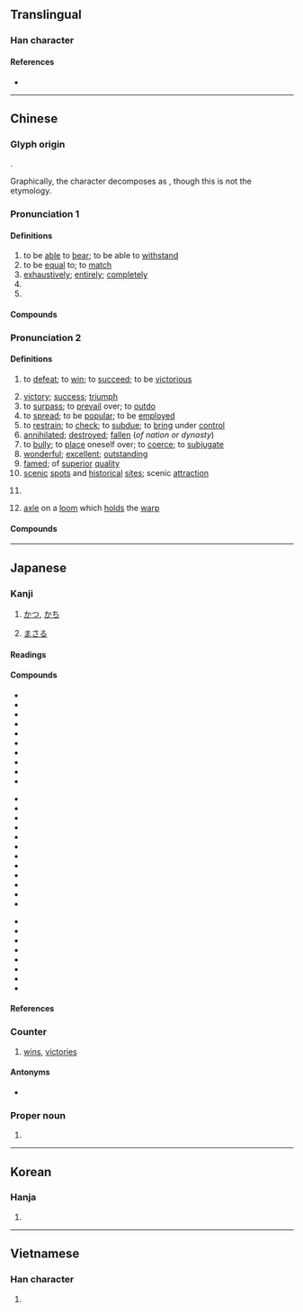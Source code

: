 {{also|胜}}
{{character info/new}}
==Translingual==

===Han character===
{{Han char|rn=19|rad=力|as=10|sn=12|four=79227|canj=BFQS|ids=⿰月劵}}

====References====
* {{Han ref|kx=0148.310|dkj=02409|dj=0335.100|hdz=32090.130|uh=52DD|ud=21213|bh=B3D3|bd=46035}}

----

==Chinese==
{{zh-forms|s=胜}}

===Glyph origin===
{{Han etym}}
{{Han compound|朕|力|c1=p|c2=s|t2=strength|ls=psc}}.

Graphically, the character decomposes as {{Han compound|月|劵}}, though this is not the etymology.

===Pronunciation 1===
{{zh-pron
|m=勝
|c=sing1
|h=pfs=
|md=sĭng
|mn=seng
|w=1sen
|mc=1
|oc=1,1
|cat=v,adv,n
}}

====Definitions====
{{zh-hanzi}}

# to be [[able]] to [[bear]]; to be able to [[withstand]]
# to be [[equal]] to; to [[match]]
# [[exhaustively]]; [[entirely]]; [[completely]]
# {{zh-alt-form|升|[[unit]] of [[measure]] for [[grain]] [[volume]]s}}
# {{zh-alt-form|伸|to [[stretch]]}}

====Compounds====
{{zh-der|fold=1|不可勝原|不可勝記|嬌嫋不勝|力不自勝|喜不自勝|悲不自勝|不勝感喟|不勝之態|不能勝數|不可勝書|不可勝言|不勝酒力|不勝負荷|力不勝任|多不勝數|情不自勝|勝任愉快|不勝唏噓|如不勝衣|不勝衣|不勝春|不可勝計|勝衣|不可勝數|不勝其擾|不勝其煩|勝任|不勝枚舉|弱不勝衣|不可勝紀|數不勝數|理不勝辭|指不勝屈|美不勝收|舉不勝舉|防不勝防}}

===Pronunciation 2===
{{zh-pron
|m=shèng
|c=sing3
|h=pfs=sṳn
|md=séng
|mn=sèng
|w=2sen
|mc=2
|oc=2,2
|cat=v,n
}}

====Definitions====
{{zh-hanzi}}

# to [[defeat]]; to [[win]]; to [[succeed]]; to be [[victorious]]
#: {{zh-syn|贏}}
#: {{zh-ant|敗}}
# [[victory]]; [[success]]; [[triumph]]
# to [[surpass]]; to [[prevail]] over; to [[outdo]]
# to [[spread]]; to be [[popular]]; to be [[employed]]
# to [[restrain]]; to [[check]]; to [[subdue]]; to [[bring]] under [[control]]
# [[annihilated]]; [[destroyed]]; [[fallen]] (''of nation or dynasty'')
# to [[bully]]; to [[place]] oneself over; to [[coerce]]; to [[subjugate]]
# [[wonderful]]; [[excellent]]; [[outstanding]]
# [[famed]]; of [[superior]] [[quality]]
# [[scenic]] [[spot]]s and [[historical]] [[site]]s; scenic [[attraction]]
# {{lb|zh|historical}} {{n-g|a kind of [[splendid]] [[jewellery]] worn by [[ancient]] [[women]]}}
# {{lb|zh|historical}} [[axle]] on a [[loom]] which [[hold]]s the [[warp]]

====Compounds====
{{zh-der|人定勝天|勝券在握|力勝|名勝古跡|倚多為勝|勝似|勝之不武|屢戰屢勝|常勝將軍|大勝|尋幽訪勝|優勝|出奇制勝|定勝敗|度假勝地|勝流|慰情勝無|常勝軍|得勝之兵|取勝|制勝|勝常|得勝回朝|德勝頭迴|得勝頭回|得勝口|得勝之師|得勝|克敵制勝|好勝|形勝|人勝節|味勝易牙|勝概|名勝古蹟|勝境|優勝劣敗|常勝家|席勝|不分勝負|名山勝境|勝地|勝景|得勝頭迴|大獲全勝|勝跡|哀兵必勝|勝局|勝負|人眾勝天|乘勝追擊|名勝|反敗為勝|不勝|勝算|勝殘去殺|和勝|吹氣勝蘭|乘勝逐北|不戰而勝|去殺勝殘|引人入勝|勝遊|勝朝|勝利投手|勝利|勝仗|勝事|勝訴|一決勝負|全勝|決勝千里|旛勝|打勝仗|獨擅勝場|求勝|決勝局|爭強鬥勝|穩操勝券|爭勝|戰無不勝|探尋勝跡|打勝|抗戰勝利|矜功負勝|武勝關|穩操勝算|戰勝|決勝|更勝一籌|旗開得勝|戰勝國|春勝|百戰百勝|略勝一籌|班師得勝|爭強賭勝|爭強顯勝|爭強好勝|爭勝要強|濟勝之具|持勝|稍勝一籌|決勝負|料敵制勝|獲勝|每戰必勝|方勝|攬勝圖|攬勝|探奇訪勝|觀光勝地|雄勝|險勝|邪不勝正|避暑勝地|龔勝不屈|覽勝|高人勝士|花勝|習非勝是|聊勝一籌|誇勝道強|陰勝則寒|轉敗為勝|遊覽勝地|臨機制勝|節節勝利|較勝一籌|賭勝|致勝|聊勝於無|綵勝|運籌決勝}}

----

==Japanese==

===Kanji===
{{ja-kanji|grade=3|rs=力10}}

# {{sense|[[win]] a game}} [[かつ]], [[かち]]
# {{sense|be [[superior]] to}} [[まさる]]

====Readings====
{{ja-readings
|goon=しょう
|kanon=しょう
|kun=か-つ, すぐ-れる, た-える, まさ-る
|nanori=すぐる, すぐろ, とう, のり, ます, よし
}}

====Compounds====
{{top3}}
* {{ja-r|勝気|かちき}}
* {{ja-r|勝鬨|かちどき}}
* {{ja-r|勝ちを千里の外に決す|かち を せんり の ほか に けっす}}
* {{ja-r|殘に勝ち殺を去るべし|ざん に かち さつ を さる べし}}
* {{ja-r|勝引|かちびき}}
* {{ja-r|勝因|しょういん}}
* {{ja-r|勝会|しょうかい}}
* {{ja-r|勝軍|しょうぐん}}
* {{ja-r|勝景|しょうけい}}
* {{ja-r|勝国|しょうこく}}
{{mid3}}
* {{ja-r|勝算|しょうさん}}
* {{ja-r|勝事|しょうじ}}
* {{ja-r|勝状|しょうじょう}}
* {{ja-r|勝迹|しょうせき}}
* {{ja-r|勝絶|しょうぜつ}}
* {{ja-r|勝戦|しょうせん}}
* {{ja-r|勝訴|しょうそ}}
* {{ja-r|勝地|しょうち}}
* {{ja-r|勝致|しょうち}}
* {{ja-r|勝敗|しょうはい}}
* {{ja-r|勝負|しょうぶ}}
* {{ja-r|勝兵|しょうへい}}
{{mid3}}
* {{ja-r|勝友|しょうゆう}}
* {{ja-r|勝遊|しょうゆう}}
* {{ja-r|勝利|しょうり}}
* {{ja-r|勝流|しょうりゅう}}
* {{ja-r|勝麗|しょうれい}}
* {{ja-r|大勝|たいしょう}}
* {{ja-r|名勝|めいしょう}}
* {{ja-r|優勝|ゆうしょう}}
{{bottom}}

====References====
{{ja-kref
|ku=3001
|shift=8F9F
|jis=3E21
|euc=BEA1
|skip=1-4-8
|freq=185
|nelson=3787
|newnelson=553
|halpern=1005
|kld=686
|heisig=1209
|tuttle=4b8.4
}}

===Counter===
{{ja-pos|しょう|counter}}

# [[win]]s, [[victories]]

====Antonyms====
* {{l|ja|敗}}

===Proper noun===
{{ja-pos|まさる|proper}}

# {{given name|male|lang=ja|sort=まさる}}

----

==Korean==

===Hanja===
{{ko-hanja|hangeul=승|rv=seung|mr=sŭng}}

# {{defn|lang=ko|sort=力10}}

----

==Vietnamese==

===Han character===
{{vi-hantu|[[thắng]]|rs=力10}}

# {{defn|lang=vi|sort=力10}}